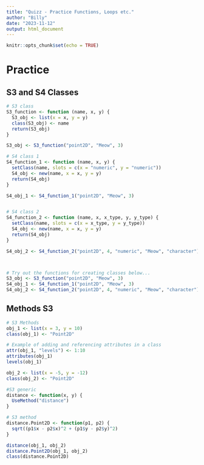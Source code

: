 ```yaml
---
title: "Quizz - Practice Functions, Loops etc."
author: "Billy"
date: "2023-11-12"
output: html_document
---
```


```r
knitr::opts_chunk$set(echo = TRUE)
```

# Practice

## S3 and S4 Classes

```r
# S3 class
S3_function <- function (name, x, y) {
  S3_obj <- list(x = x, y = y)
  class(S3_obj) <- name
  return(S3_obj)
}

S3_obj <- S3_function("point2D", "Meow", 3)

# S4 class 1
S4_function_1 <- function (name, x, y) {
  setClass(name, slots = c(x = "numeric", y = "numeric"))
  S4_obj <- new(name, x = x, y = y)
  return(S4_obj)
}

S4_obj_1 <- S4_function_1("point2D", "Meow", 3)


# S4 class 2
S4_function_2 <- function (name, x, x_type, y, y_type) {
  setClass(name, slots = c(x = x_type, y = y_type))
  S4_obj <- new(name, x = x, y = y)
  return(S4_obj)
}

S4_obj_2 <- S4_function_2("point2D", 4, "numeric", "Meow", "character")



# Try out the functions for creating classes below...
S3_obj <- S3_function("point2D", "Meow", 3)
S4_obj_1 <- S4_function_1("point2D", "Meow", 3)
S4_obj_2 <- S4_function_2("point2D", 4, "numeric", "Meow", "character")
```

## Methods S3

```r
# S3 Methods
obj_1 <- list(x = 3, y = 10)
class(obj_1) <- "Point2D"

# Example of adding and referencing attributes in a class
attr(obj_1, "levels") <- 1:10
attributes(obj_1)
levels(obj_1)

obj_2 <- list(x = -5, y = -12)
class(obj_2) <- "Point2D"

#S3 generic
distance <- function(x, y) {
  UseMethod("distance")
}

# S3 method
distance.Point2D <- function(p1, p2) {
  sqrt((p1$x - p2$x)^2 + (p1$y - p2$y)^2)
}

distance(obj_1, obj_2)
distance.Point2D(obj_1, obj_2)
class(distance.Point2D)
```
